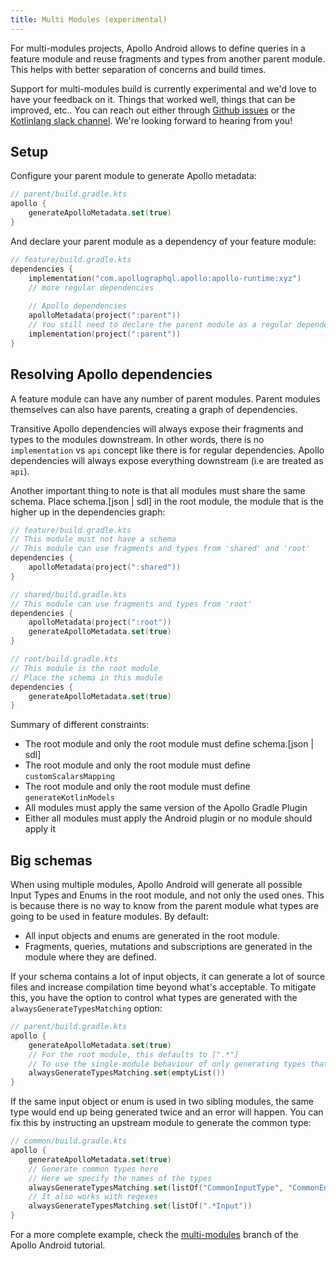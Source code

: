 ```yaml
---
title: Multi Modules (experimental)
---
```


For multi-modules projects, Apollo Android allows to define queries in a feature module and reuse fragments and types from another parent module. This helps with better separation of concerns and build times.

Support for multi-modules build is currently experimental and we'd love to have your feedback on it. Things that worked well, things that can be improved, etc.. You can reach out either through [Github issues](https://github.com/apollographql/apollo-android/issues/new?assignees=&labels=Type%3A+Bug&template=bug_report.md&title=[Multi-Modules]) or the [Kotlinlang slack channel](https://app.slack.com/client/T09229ZC6/C01A6KM1SBZ). We're looking forward to hearing from you!


## Setup

Configure your parent module to generate Apollo metadata:

```kotlin
// parent/build.gradle.kts
apollo {
    generateApolloMetadata.set(true)
}
```

And declare your parent module as a dependency of your feature module:

```kotlin
// feature/build.gradle.kts
dependencies {
    implementation("com.apollographql.apollo:apollo-runtime:xyz")
    // more regular dependencies
    
    // Apollo dependencies
    apolloMetadata(project(":parent"))
    // You still need to declare the parent module as a regular dependency
    implementation(project(":parent"))
}
```

## Resolving Apollo dependencies

A feature module can have any number of parent modules. Parent modules themselves can also have parents, creating a graph of dependencies. 

Transitive Apollo dependencies will always expose their fragments and types to the modules downstream. In other words, there is no `implementation` vs `api` concept like there is for regular dependencies. Apollo dependencies will always expose everything downstream (i.e are treated as `api`). 

Another important thing to note is that all modules must share the same schema. Place schema.[json | sdl] in the root module, the module that is the higher up in the dependencies graph:

```kotlin
// feature/build.gradle.kts
// This module must not have a schema
// This module can use fragments and types from 'shared' and 'root'
dependencies {
    apolloMetadata(project(":shared"))
}

// shared/build.gradle.kts
// This module can use fragments and types from 'root'
dependencies {
    apolloMetadata(project(":root"))
    generateApolloMetadata.set(true)
}

// root/build.gradle.kts
// This module is the root module
// Place the schema in this module 
dependencies {
    generateApolloMetadata.set(true)
}
```

Summary of different constraints:

* The root module and only the root module must define schema.[json | sdl]
* The root module and only the root module must define `customScalarsMapping`
* The root module and only the root module must define `generateKotlinModels`
* All modules must apply the same version of the Apollo Gradle Plugin
* Either all modules must apply the Android plugin or no module should apply it

## Big schemas

When using multiple modules, Apollo Android will generate all possible Input Types and Enums in the root module, and not only the used ones. This is because there is no way to know from the parent module what types are going to be used in feature modules. By default:

* All input objects and enums are generated in the root module.
* Fragments, queries, mutations and subscriptions are generated in the module where they are defined.

If your schema contains a lot of input objects, it can generate a lot of source files and increase compilation time beyond what's acceptable. To mitigate this, you have the option to control what types are generated with the `alwaysGenerateTypesMatching` option:

```kotlin
// parent/build.gradle.kts
apollo {
    generateApolloMetadata.set(true)
    // For the root module, this defaults to [".*"]
    // To use the single-module behaviour of only generating types that are actually used, pass en empty list
    alwaysGenerateTypesMatching.set(emptyList())
}
```

If the same input object or enum is used in two sibling modules, the same type would end up being generated twice and an error will happen. You can fix this by instructing an upstream module to generate the common type:


```kotlin
// common/build.gradle.kts
apollo {
    generateApolloMetadata.set(true)
    // Generate common types here
    // Here we specify the names of the types 
    alwaysGenerateTypesMatching.set(listOf("CommonInputType", "CommonEnum"))
    // It also works with regexes
    alwaysGenerateTypesMatching.set(listOf(".*Input"))
}
```

For a more complete example, check the [multi-modules](https://github.com/apollographql/apollo-android-tutorial/tree/multi-modules) branch of the Apollo Android tutorial.
